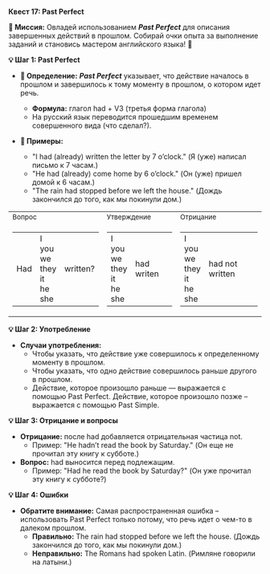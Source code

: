 
**Квест 17: Past Perfect**

**🎯 Миссия:**
Овладей использованием ***Past Perfect*** для описания завершенных действий в прошлом. Собирай очки опыта за выполнение заданий и становись мастером английского языка! 🌟

**💡 Шаг 1: Past Perfect**
- **📜 Определение:** ***Past Perfect*** указывает, что действие началось в прошлом и завершилось к тому моменту в прошлом, о котором идет речь.
    - **Формула:** глагол <Highlight>had</Highlight> + V3 (третья форма глагола)
    - На русский язык переводится прошедшим временем совершенного вида <Highlight>(что сделал?).</Highlight>

- **📝 Примеры:**
    - "I had (already) written the letter by 7 o’clock." (Я (уже) написал письмо к 7 часам.)
    - "He had (already) come home by 6 o’clock." (Он (уже) пришел домой к 6 часам.)
    - "The rain had stopped before we left the house." (Дождь закончился до того, как мы покинули дом.)

<table className="text-sm md:text-md main">
  <tbody>
  <tr>
    <td><small>Вопрос</small></td>
    <td><small>Утверждение</small></td>
    <td><small>Отрицание</small></td>
  </tr>
  <tr>
    <td>
      <table>
        <tbody>
        <tr>
          <td>Had</td>
          <td>
            <div>I</div>
            <div>you</div>
            <div>we</div>
            <div>they</div>
            <div>it</div>
            <div>he</div>
            <div>she</div>
          </td>
          <td>written?</td>
        </tr>
        </tbody>
      </table>
    </td>
    <td>
      <table>
        <tbody>
        <tr>
          <td>
            <div>I</div>
            <div>you</div>
            <div>we</div>
            <div>they</div>
            <div>it</div>
            <div>he</div>
            <div>she</div>
          </td>
          <td>had writen</td>
        </tr>
        </tbody>
      </table>
    </td>
    <td>
      <table>
        <tbody>
        <tr>
          <td>
            <div>I</div>
            <div>you</div>
            <div>we</div>
            <div>they</div>
            <div>it</div>
            <div>he</div>
            <div>she</div>
          </td>
          <td>had&nbsp;not written</td>
        </tr>
        </tbody>
      </table>
    </td>
  </tr>
  </tbody>
</table>

**💡 Шаг 2: Употребление**
- **Случаи употребления:**
    - Чтобы указать, что действие уже совершилось к определенному моменту в <Highlight>прошлом.</Highlight>
    - Чтобы указать, что одно действие совершилось раньше другого в <Highlight>прошлом.</Highlight>
    - Действие, которое произошло раньше — выражается с помощью <Highlight>Past Perfect.</Highlight> Действие, которое произошло позже – выражается с помощью <Highlight>Past Simple.</Highlight>

**💡 Шаг 3: Отрицание и вопросы**
- **Отрицание:** после <Highlight>had</Highlight> добавляется отрицательная частица <Highlight>not.</Highlight>
    - Пример: "He hadn’t read the book by Saturday." (Он еще не прочитал эту книгу к субботе.)
- **Вопрос:** <Highlight>had</Highlight> выносится перед подлежащим.
    - Пример: "Had he read the book by Saturday?" (Он уже прочитал эту книгу к субботе?)

**💡 Шаг 4: Ошибки**
- **Обратите внимание:** Самая распространенная ошибка – использовать <Highlight>Past Perfect</Highlight> только потому, что речь идет о чем-то в далеком прошлом.
    - **<span className="text-success">Правильно:</span>** The rain had stopped before we left the house. (Дождь закончился до того, как мы покинули дом.)
    - **<span className="text-danger">Неправильно:</span>** The Romans had spoken Latin. (Римляне говорили на латыни.)
